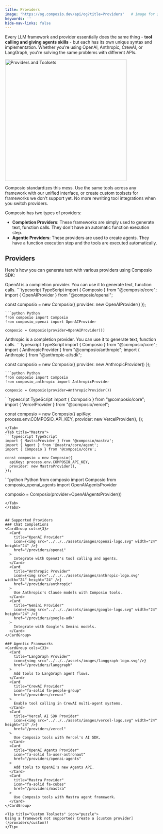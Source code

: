 ```yaml
---
title: Providers
image: "https://og.composio.dev/api/og?title=Providers"   # image for socials
keywords: ''
hide-nav-links: false
---
```


Every LLM framework and provider essentially does the same thing - **tool calling and giving agents skills** - but each has its own unique syntax and implementation. Whether you're using OpenAI, Anthropic, CrewAI, or LangGraph, you're solving the same problems with different APIs.

<Frame>
  <img
    src="../../../assets/images/providers-and-toolsets.png"
    alt="Providers and Toolsets"
    width="400px"
    height="auto"
  />
</Frame>

Composio standardizes this mess. Use the same tools across any framework with our unified interface, or create custom toolsets for frameworks we don't support yet. No more rewriting tool integrations when you switch providers.

Composio has two types of providers:

- **Completion Providers**: These frameworks are simply used to generate text, function calls. They don't have an automatic function execution step.
- **Agentic Providers**: These providers are used to create agents. They have a function execution step and the tools are executed automatically.

## Providers

Here's how you can generate text with various providers using Composio SDK:

<Tabs>
<Tab title="OpenAI (Default)">
OpenAI is a completion provider. You can use it to generate text, function calls.
<CodeGroup>
```typescript TypeScript
import { Composio } from "@composio/core";
import { OpenAIProvider } from "@composio/openai";

const composio = new Composio({ provider: new OpenAIProvider() });

```
```python Python
from composio import Composio
from composio_openai import OpenAIProvider

composio = Composio(provider=OpenAIProvider())
```

</CodeGroup>
</Tab>
<Tab title="Anthropic">
Anthropic is a completion provider. You can use it to generate text, function calls.
<CodeGroup>
```typescript TypeScript
import { Composio } from "@composio/core";
import { AnthropicProvider } from "@composio/anthropic";
import { Anthropic } from "@anthropic-ai/sdk";

const composio = new Composio({ provider: new AnthropicProvider() });

```
```python Python
from composio import Composio
from composio_anthropic import AnthropicProvider

composio = Composio(provider=AnthropicProvider())
```

</CodeGroup>
</Tab>
<Tab title="Vercel AI SDK">
```typescript TypeScript
import { Composio } from "@composio/core";
import { VercelProvider } from "@composio/vercel";

const composio = new Composio({
  apiKey: process.env.COMPOSIO_API_KEY,
  provider: new VercelProvider(),
});

```
</Tab>
<Tab title="Mastra">
```typescript TypeScript
import { MastraProvider } from '@composio/mastra';
import { Agent } from '@mastra/core/agent';
import { Composio } from '@composio/core';

const composio = new Composio({
  apiKey: process.env.COMPOSIO_API_KEY,
  provider: new MastraProvider(),
});

```

</Tab>
<Tab title="OpenAI Agents">
```python Python
from composio import Composio
from composio_openai_agents import OpenAIAgentsProvider

composio = Composio(provider=OpenAIAgentsProvider())

```
</Tab>
</Tabs>


## Supported Providers
### Chat Completions
<CardGroup cols={3}>
  <Card
    title="OpenAI Provider"
    icon={<img src="../../../assets/images/openai-logo.svg" width="24" height="24" />}
    href="/providers/openai"
  >
    Integrate with OpenAI's tool calling and agents.
  </Card>
  <Card
    title="Anthropic Provider"
    icon={<img src="../../../assets/images/anthropic-logo.svg" width="24" height="24" />}
    href="/providers/anthropic"
  >
    Use Anthropic's Claude models with Composio tools.
  </Card>
  <Card
    title="Gemini Provider"
    icon={<img src="../../../assets/images/google-logo.svg" width="24" height="24" />}
    href="/providers/google-adk"
  >
    Integrate with Google's Gemini models.
  </Card>
</CardGroup>

### Agentic Frameworks
<CardGroup cols={3}>
  <Card
    title="LangGraph Provider"
    icon={<img src="../../../assets/images/langgraph-logo.svg"/>}
    href="/providers/langgraph"
  >
    Add tools to LangGraph agent flows.
  </Card>
  <Card
    title="CrewAI Provider"
    icon="fa-solid fa-people-group"
    href="/providers/crewai"
  >
    Enable tool calling in CrewAI multi-agent systems.
  </Card>
  <Card
    title="Vercel AI SDK Provider"
    icon={<img src="../../../assets/images/vercel-logo.svg" width="24" height="24" />}
    href="/providers/vercel"
  >
    Use Composio tools with Vercel's AI SDK.
  </Card>
  <Card
    title="OpenAI Agents Provider"
    icon="fa-solid fa-user-astronaut"
    href="/providers/openai-agents"
  >
    Add tools to OpenAI's new Agents API.
  </Card>
  <Card
    title="Mastra Provider"
    icon="fa-solid fa-cubes"
    href="/providers/mastra"
  >
    Use Composio tools with Mastra agent framework.
  </Card>
</CardGroup>

<Tip title="Custom Toolsets" icon="puzzle">
Using a framework not supported? Create a [custom provider](/providers/custom)!
</Tip>